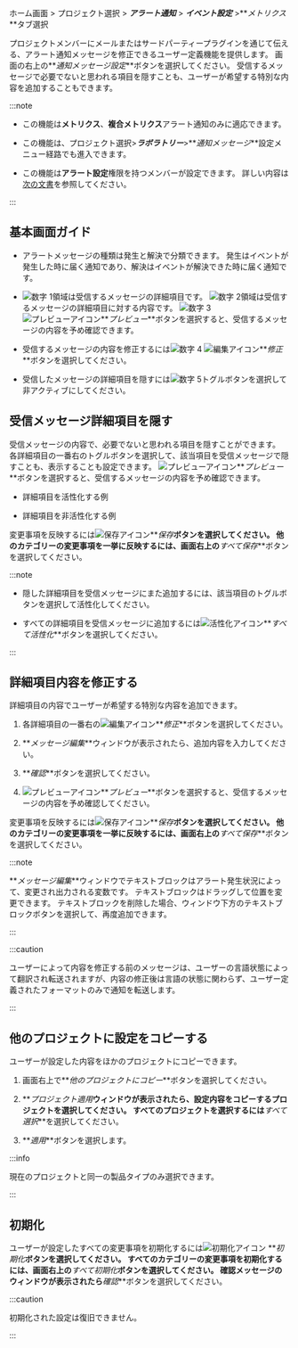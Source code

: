 ホーム画面 > プロジェクト選択 > **_アラート通知_** > **_イベント設定_** >**_メトリクス_**タブ選択

プロジェクトメンバーにメールまたはサードパーティープラグインを通じて伝える、アラート通知メッセージを修正できるユーザー定義機能を提供します。 画面の右上の**_通知メッセージ設定_**ボタンを選択してください。 受信するメッセージで必要でないと思われる項目を隠すことも、ユーザーが希望する特別な内容を追加することもできます。

<ImgLang img='notification-set-message.png' desc='알림 메시지 설정' />

:::note

- この機能は**メトリクス**、**複合メトリクス**アラート通知のみに適応できます。

- この機能は、プロジェクト選択>**_ラボラトリー_**>**_通知メッセージ_**設定メニュー経路でも進入できます。

- この機能は**アラート設定**権限を持つメンバーが設定できます。 詳しい内容は[次の文書](../project/project-structure#project-auth)を参照してください。

:::

## 基本画面ガイド

<ImgLang img='notification-set-message-main.png' desc='알림 메시지 설정' />

- アラートメッセージの種類は<span class='occur set-noti'>発生</span>と<span class='resolve set-noti'>解決</span>で分類できます。 <span class='occur set-noti'>発生</span>はイベントが発生した時に届く通知であり、<span class='resolve set-noti'>解決</span>はイベントが解決できた時に届く通知です。

- ![数字 1](/img/number-01.png)領域は受信するメッセージの詳細項目です。 ![数字 2](/img/number-02.png)領域は受信するメッセージの詳細項目に対する内容です。 ![数字 3](/img/number-03.png) ![プレビューアイコン](/img/ico-noti.svg)**_プレビュー_**ボタンを選択すると、受信するメッセージの内容を予め確認できます。

- 受信するメッセージの内容を修正するには![数字 4](/img/number-04.png) ![編集アイコン](/img/ico-edit.svg)**_修正_**ボタンを選択してください。

- 受信したメッセージの詳細項目を隠すには![数字 5](/img/number-05.png)トグルボタンを選択して非アクティブにしてください。

## 受信メッセージ詳細項目を隠す

受信メッセージの内容で、必要でないと思われる項目を隠すことができます。 各詳細項目の一番右のトグルボタンを選択して、該当項目を受信メッセージで隠すことも、表示することも設定できます。 ![プレビューアイコン](/img/ico-noti.svg)**_プレビュー_**ボタンを選択すると、受信するメッセージの内容を予め確認できます。

- 詳細項目を活性化する例

  <ImgLang img='notification-set-message-preview.png' desc='활성화 미리보기' />

- 詳細項目を非活性化する例

  <ImgLang img='notification-set-message-preview-disabled.png' desc='비활성화 미리보기' />

変更事項を反映するには![保存アイコン](/img/ic-s-check.svg)**_保存_**ボタンを選択してください。 他のカテゴリーの変更事項を一挙に反映するには、画面右上の**_すべて保存_**ボタンを選択してください。

:::note

- 隠した詳細項目を受信メッセージにまた追加するには、該当項目のトグルボタンを選択して活性化してください。

- すべての詳細項目を受信メッセージに追加するには![活性化アイコン](/img/ic-power.svg)**_すべて活性化_**ボタンを選択してください。

:::

## 詳細項目内容を修正する

詳細項目の内容でユーザーが希望する特別な内容を追加できます。 

1. 各詳細項目の一番右の![編集アイコン](/img/ico-edit.svg)**_修正_**ボタンを選択してください。

2. **_メッセージ編集_**ウィンドウが表示されたら、追加内容を入力してください。

   <ImgLang img='notification-set-message-edit.png' desc='메시지 편집' />

3. **_確認_**ボタンを選択してください。

4. ![プレビューアイコン](/img/ico-noti.svg)**_プレビュー_**ボタンを選択すると、受信するメッセージの内容を予め確認してください。

   <ImgLang img='notification-set-message-edit-preview.png' desc='메시지 편집' />

変更事項を反映するには![保存アイコン](/img/ic-s-check.svg)**_保存_**ボタンを選択してください。 他のカテゴリーの変更事項を一挙に反映するには、画面右上の**_すべて保存_**ボタンを選択してください。

:::note

**_メッセージ編集_**ウィンドウでテキストブロックはアラート発生状況によって、変更され出力される変数です。 テキストブロックはドラッグして位置を変更できます。 テキストブロックを削除した場合、ウィンドウ下方のテキストブロックボタンを選択して、再度追加できます。

<ImgLang img='notification-set-message-edit-block.png' desc='메시지 편집' />

:::

:::caution

ユーザーによって内容を修正する前のメッセージは、ユーザーの言語状態によって翻訳され転送されますが、内容の修正後は言語の状態に関わらず、ユーザー定義されたフォーマットのみで通知を転送します。

:::

## 他のプロジェクトに設定をコピーする

ユーザーが設定した内容をほかのプロジェクトにコピーできます。 

1. 画面右上で**_他のプロジェクトにコピー_**ボタンを選択してください。

2. **_プロジェクト適用_**ウィンドウが表示されたら、設定内容をコピーするプロジェクトを選択してください。 すべてのプロジェクトを選択するには**_すべて選択_**を選択してください。

3. **_適用_**ボタンを選択します。

:::info

現在のプロジェクトと同一の製品タイプのみ選択できます。

:::

## 初期化

ユーザーが設定したすべての変更事項を初期化するには![初期化アイコン](/img/ico-reset.svg) **_初期化_**ボタンを選択してください。 すべてのカテゴリーの変更事項を初期化するには、画面右上の**_すべて初期化_**ボタンを選択してください。 確認メッセージのウィンドウが表示されたら**_確認_**ボタンを選択してください。

:::caution

初期化された設定は復旧できません。

:::
